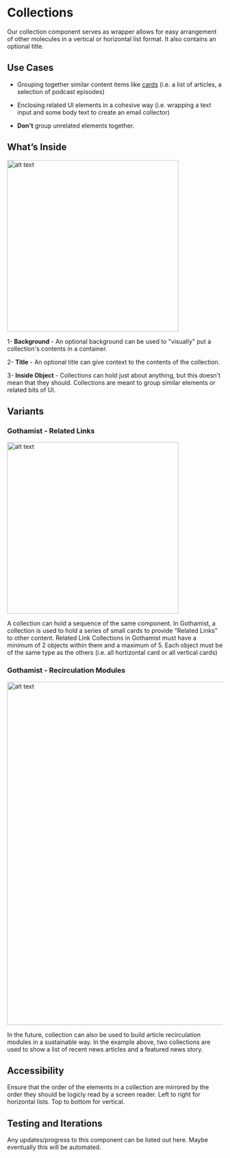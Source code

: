 

<Meta title="Components/Organisms/Collections"/>

# Collections

Our collection component serves as wrapper allows for easy arrangement of other molecules in a vertical or horizontal list format. It also contains an optional title.

## Use Cases

-   Grouping together similar content items like [cards](https://storybook.nypr.digital/latest/index.html?path=/docs/components-molecules-cards--horizontal-small) (i.e. a list of articles, a selection of podcast episodes) 
    
-   Enclosing related UI elements in a cohesive way (i.e. wrapping a text input and some body text to create an email collector)
    
-   **Don't** group unrelated elements together.
    

## What’s Inside

<img alt="alt text" src="./images/collections-anatomy.png" width="400" />  
 
 1- **Background** - An optional background can be used to "visually" put a collection's contents in a container.

2- **Title** - An optional title can give context to the contents of the collection.

3- **Inside Object** - Collections can hold just about anything, but this doesn't mean that they should. Collections are meant to group similar elements or related bits of UI. 

## Variants

### Gothamist - Related Links
<img alt="alt text" src="./images/Organisms-Collections-Gothamist-RelatedLinks.png" width="400" />  

A collection can hold a sequence of the same component. In Gothamist, a collection is used to hold a series of small cards to provide “Related Links” to other content. Related Link Collections in Gothamist must have a minimum of 2 objects within them and a maximum of 5. Each object must be of the same type as the others (i.e. all hortizontal card or all vertical cards)


### Gothamist - Recirculation Modules
<img alt="alt text" src="./images/Organisms-Collections-Gothamist-RecircModule.png.png" width="800" />  

In the future, collection can also be used to build article recirculation modules in a sustainable way. In the example above, two collections are used to show a list of recent news articles and a featured news story.



## Accessibility
Ensure that the order of the elements in a collection are mirrored by the order they should be logicly read by a screen reader. Left to right for horizontal lists. Top to bottom for vertical. 

## Testing and Iterations
Any updates/progress to this component can be listed out here. Maybe eventually this will be automated.
